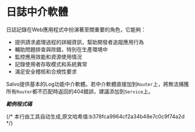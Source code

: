 # 日誌中介軟體

日誌記錄在Web應用程式中扮演著至關重要的角色，它能夠：
- 提供請求處理過程的詳細資訊，幫助開發者追蹤應用行為
- 輔助問題排查與除錯，特別在生產環境中
- 監控應用效能和資源使用情況
- 記錄使用者存取模式和系統異常
- 滿足安全稽核和合規性要求

Salvo提供基本的Log功能中介軟體。若中介軟體直接加到`Router`上，將無法捕獲所有`Router`都不匹配時返回的404錯誤，建議添加到`Service`上。


_**範例程式碼**_


<Tabs>
  <Tab label="main.rs">
    <LoggingCode/>
  </Tab>
  <Tab label="Cargo.toml">
    <LoggingCargoCode/>
  </Tab>
</Tabs>
{/* 本行由工具自动生成,原文哈希值:b378fca9964cf2a34b48e7c0c9f74a2d */}